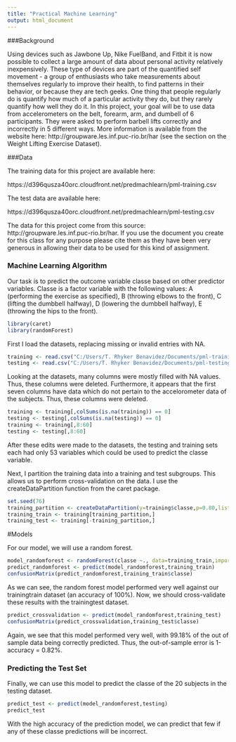 ```yaml
---
title: "Practical Machine Learning"
output: html_document
---
```


###Background

Using devices such as Jawbone Up, Nike FuelBand, and Fitbit it is now possible to collect a large amount of data about personal activity relatively inexpensively. These type of devices are part of the quantified self movement - a group of enthusiasts who take measurements about themselves regularly to improve their health, to find patterns in their behavior, or because they are tech geeks. One thing that people regularly do is quantify how much of a particular activity they do, but they rarely quantify how well they do it. In this project, your goal will be to use data from accelerometers on the belt, forearm, arm, and dumbell of 6 participants. They were asked to perform barbell lifts correctly and incorrectly in 5 different ways. More information is available from the website here: http://groupware.les.inf.puc-rio.br/har (see the section on the Weight Lifting Exercise Dataset).

###Data

The training data for this project are available here: 

https://d396qusza40orc.cloudfront.net/predmachlearn/pml-training.csv

The test data are available here: 

https://d396qusza40orc.cloudfront.net/predmachlearn/pml-testing.csv

The data for this project come from this source: http://groupware.les.inf.puc-rio.br/har. If you use the document you create for this class for any purpose please cite them as they have been very generous in allowing their data to be used for this kind of assignment. 

### Machine Learning Algorithm

Our task is to predict the outcome variable classe based on other predictor variables. Classe is a factor variable with the following values: A (performing the exercise as specified), B (throwing elbows to the front), C (lifting the dumbbell halfway), D (lowering the dumbbell halfway), E (throwing the hips to the front).

```r
library(caret)
library(randomForest)
```

First I load the datasets, replacing missing or invalid entries with NA.

```r
training <- read.csv("C:/Users/T. Rhyker Benavidez/Documents/pml-training.csv",na.strings=c("","NA","#DIV/0!"))
testing <- read.csv("C:/Users/T. Rhyker Benavidez/Documents/pml-testing.csv",na.strings=c("","NA","#DIV/0!"))
```

Looking at the datasets, many columns were mostly filled with NA values. Thus, these columns were deleted. Furthermore, it appears that the first seven columns have data which do not pertain to the accelorometer data of the subjects. Thus, these columns were deleted.

```r
training <- training[,colSums(is.na(training)) == 0]
testing <- testing[,colSums(is.na(testing)) == 0]
training <- training[,8:60]
testing <- testing[,8:60]
```
After these edits were made to the datasets, the testing and training sets each had only 53 variables which could be used to predict the classe variable.

Next, I partition the training data into a training and test subgroups. This allows us to perform cross-validation on the data. I use the createDataPartition function from the caret package.

```r
set.seed(76)
training_partition <- createDataPartition(y=training$classe,p=0.80,list=FALSE)
training_train <- training[training_partition,]
training_test <- training[-training_partition,]
```

#Models

For our model, we will use a random forest.

```r
model_randomforest <- randomForest(classe ~., data=training_train,importance=TRUE)
predict_randomforest <- predict(model_randomforest,training_train)
confusionMatrix(predict_randomforest,training_train$classe)
```

As we can see, the random forest model performed very well against our trainingtrain dataset (an accuracy of 100%). Now, we should cross-validate these results with the trainingtest dataset.

```r
predict_crossvalidation <- predict(model_randomforest,training_test)
confusionMatrix(predict_crossvalidation,training_test$classe)
```

Again, we see that this model performed very well, with 99.18% of the out of sample data being correctly predicted. Thus, the out-of-sample error is 1-accuracy = 0.82%.

### Predicting the Test Set

Finally, we can use this model to predict the classe of the 20 subjects in the testing dataset.

```r
predict_test <- predict(model_randomforest,testing)
predict_test
```

With the high accuracy of the prediction model, we can predict that few if any of these classe predictions will be incorrect.